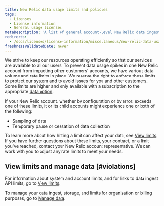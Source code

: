 ```yaml
---
title: New Relic data usage limits and policies
tags:
  - Licenses
  - License information
  - General usage licenses
metaDescription: 'A list of general account-level New Relic data ingest and storage limits, with links to other data limits docs.'
redirects:
  - /docs/licenses/license-information/miscellaneous/new-relic-data-usage-limits-policies
freshnessValidatedDate: never
---
```


We strive to keep our resources operating efficiently so that our services are available to all our users. To prevent data usage spikes in one New Relic account from impacting other customers' accounts, we have various data volume and rate limits in place. We reserve the right to enforce these limits to protect our system and to avoid issues for you and other customers. Some limits are higher and only available with a subscription to the appropriate [data option](/docs/data-apis/manage-data/manage-data-coming-new-relic#data-prices).

If your New Relic account, whether by configuration or by error, exceeds one of these limits, it or its child accounts might experience one or both of the following:

* Sampling of data
* Temporary pause or cessation of data collection

To learn more about how hitting a limit can affect your data, see [View limits](/docs/telemetry-data-platform/ingest-manage-data/manage-data/view-system-limits). If you have further questions about these limits, your contract, or a limit you've reached, contact your New Relic account representative. We can work with you to adjust any rate limits to meet your needs.

## View limits and manage data [#violations]

For information about system and account limits, and for links to data ingest API limits, go to [View limits](/docs/telemetry-data-platform/ingest-manage-data/manage-data/view-system-limits).

To manage your data ingest, storage, and limits for organization or billing purposes, go to [Manage data](/docs/telemetry-data-platform/manage-data/manage-your-data).
